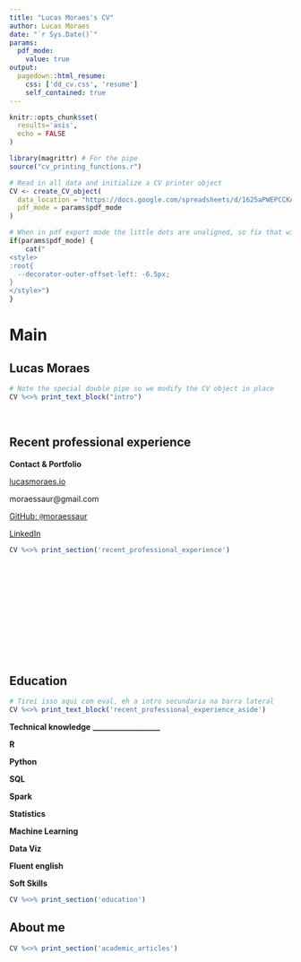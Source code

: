 ```yaml
---
title: "Lucas Moraes's CV"
author: Lucas Moraes
date: "`r Sys.Date()`"
params:
  pdf_mode:
    value: true
output:
  pagedown::html_resume:
    css: ['dd_cv.css', 'resume']
    self_contained: true
---
```


```r
knitr::opts_chunk$set(
  results='asis', 
  echo = FALSE
)

library(magrittr) # For the pipe
source("cv_printing_functions.r")

# Read in all data and initialize a CV printer object
CV <- create_CV_object(
  data_location = "https://docs.google.com/spreadsheets/d/1625aPWEPCCKAgibvFzBx8rzdvYKQ_d8iQqfCBYxQR0M/edit?usp=sharing",  
  pdf_mode = params$pdf_mode
)
```


```r
# When in pdf export mode the little dots are unaligned, so fix that with some conditional CSS.
if(params$pdf_mode) {
    cat("
<style>
:root{
  --decorator-outer-offset-left: -6.5px;
}
</style>")
}
```


Main
================================================================================

Lucas Moraes {#title}
--------------------------------------------------------------------------------

<p align="justify">
```r
# Note the special double pipe so we modify the CV object in place
CV %<>% print_text_block("intro") 
```
</p>

<br>

Recent professional experience {data-icon=suitcase}
--------------------------------------------------------------------------------

::: aside
**Contact & Portfolio**

<i class="fa fa-home"></i> [lucasmoraes.io](https://lucasmoraes.io)

<i class="fa fa-envelope"></i> moraessaur@gmail.com

<i class="fa fa-github"></i> [GitHub: `@`moraessaur](https://github.com/moraessaur)

<i class="fab fa-linkedin-in"></i> [LinkedIn](https://www.linkedin.com/in/lucas-moraes-78944a32/)

:::



```r
CV %<>% print_section('recent_professional_experience')
```
<br>
<br>
<br>
<br>
<br>
<br>
<br>
<br>
<br>
<br>

Education {data-icon=graduation-cap data-concise=true}
--------------------------------------------------------------------------------

::: aside
```r
# Tirei isso aqui com eval, eh a intro secundaria na barra lateral
CV %<>% print_text_block('recent_professional_experience_aside')
```


**Technical knowledge**
**__________________**

<i class="fab fa-r-project"></i> **R**

<i class="fab fa-python"></i> **Python**

<i class="fa fa-database"></i> **SQL**

**Spark**

<i class="fas fa-chart-bar"></i> **Statistics**

<i class="fas fa-robot"></i> **Machine Learning**

<i class="fas fa-chart-area"></i> **Data Viz**

<i class="fas fa-award"></i> **Fluent english**

<i class="fas fa-users"></i> **Soft Skills**
:::



```r
CV %<>% print_section('education')
```



About me {data-icon=book}
--------------------------------------------------------------------------------

```r
CV %<>% print_section('academic_articles')
```






